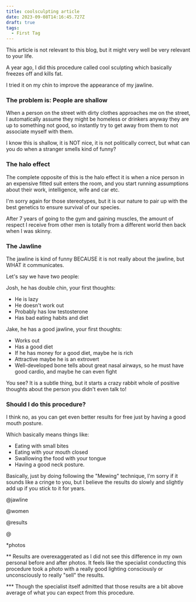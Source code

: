 ```yaml
---
title: coolsculpting article
date: 2023-09-08T14:16:45.727Z
draft: true
tags:
  - First Tag
---
```


This article is not relevant to this blog, but it might very well be very relevant to your life.

A year ago, I did this procedure called cool sculpting which basically freezes off and kills fat.

I tried it on my chin to improve the appearance of my jawline.

### The problem is: People are shallow

When a person on the street with dirty clothes approaches me on the street, I automatically assume they might be homeless or drinkers anyway they are up to something not good, so instantly try to get away from them to not associate myself with them.

I know this is shallow, it is NOT nice, it is not politically correct, but what can you do when a stranger smells kind of funny?

### The halo effect

The complete opposite of this is the halo effect it is when a nice person in an expensive fitted suit enters the room, and you start running assumptions about their work, intelligence, wife and car etc.

I'm sorry again for those stereotypes, but it is our nature to pair up with the best genetics to ensure survival of our species.

After 7 years of going to the gym and gaining muscles, the amount of respect I receive from other men is totally from a different world then back when I was skinny.

### The Jawline

The jawline is kind of funny BECAUSE it is not really about the jawline, but WHAT it communicates.

Let's say we have two people:

Josh, he has double chin, your first thoughts:

* He is lazy
* He doesn't work out
* Probably has low testosterone
* Has bad eating habits and diet

Jake, he has a good jawline, your first thoughts:

* Works out
* Has a good diet
* If he has money for a good diet, maybe he is rich
* Attractive maybe he is an extrovert
* Well-developed bone tells about great nasal airways, so he must have good cardio, and maybe he can even fight

You see? It is a subtle thing, but it starts a crazy rabbit whole of positive thoughts about the person you didn't even talk to!

### Should I do this procedure?

I think no, as you can get even better results for free just by having a good mouth posture.

Which basically means things like:

* Eating with small bites
* Eating with your mouth closed
* Swallowing the food with your tongue
* Having a good neck posture.

Basically, just by doing following the "Mewing" technique, I'm sorry if it sounds like a cringe to you, but I believe the results do slowly and slightly add up if you stick to it for years.

@jawline

@women

@results

@

\*photos

\*\* Results are overexaggerated as I did not see this difference in my own personal before and after photos. It feels like the specialist conducting this procedure took a photo with a really good lighting consciously or unconsciously to really "sell" the results.

\*\*\* Though the specialist itself admitted that those results are a bit above average of what you can expect from this procedure.
